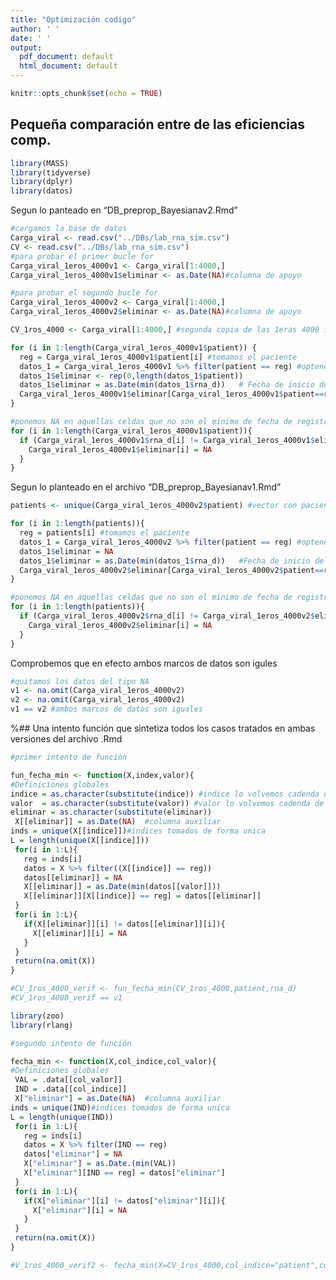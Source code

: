 ```yaml
---
title: "Optimización codigo"
author: ' '
date: ' '
output:
  pdf_document: default
  html_document: default
---
```


```r
knitr::opts_chunk$set(echo = TRUE)
```
## Pequeña comparación entre de las eficiencias comp. 

```r
library(MASS)
library(tidyverse)
library(dplyr)
library(datos)
```

Segun lo panteado en "DB_preprop_Bayesianav2.Rmd"
```r
#cargamos la base de datos
Carga_viral <- read.csv("../DBs/lab_rna_sim.csv")
CV <- read.csv("../DBs/lab_rna_sim.csv")
#para probar el primer bucle for 
Carga_viral_1eros_4000v1 <- Carga_viral[1:4000,]
Carga_viral_1eros_4000v1$eliminar <- as.Date(NA)#columna de apoyo

#para probar el segundo bucle for 
Carga_viral_1eros_4000v2 <- Carga_viral[1:4000,]
Carga_viral_1eros_4000v2$eliminar <- as.Date(NA)#columna de apoyo

CV_1ros_4000 <- Carga_viral[1:4000,] #segunda copia de las 1eras 4000 filas 

```

```r
for (i in 1:length(Carga_viral_1eros_4000v1$patient)) {
  reg = Carga_viral_1eros_4000v1$patient[i] #tomamos el paciente
  datos_1 = Carga_viral_1eros_4000v1 %>% filter(patient == reg) #optenemos toda la info del paciente
  datos_1$eliminar <- rep(0,length(datos_1$patient))
  datos_1$eliminar = as.Date(min(datos_1$rna_d))   # Fecha de inicio del paciente que cumple las condiciones
  Carga_viral_1eros_4000v1$eliminar[Carga_viral_1eros_4000v1$patient==reg] = datos_1$eliminar # para cada paciente hacemos coincidir una columna de minimos reptidos (los valores en datos_1$eliminar ) con los renglones de carga_viral$eliminar en los  #aparezca el paciente escogido.                      
}

```

```r
#ponemos NA en aquellas celdas que no son el minimo de fecha de registro de rna_d 
for (i in 1:length(Carga_viral_1eros_4000v1$patient)){ 
  if (Carga_viral_1eros_4000v1$rna_d[i] != Carga_viral_1eros_4000v1$eliminar[i]) {
    Carga_viral_1eros_4000v1$eliminar[i] = NA
  }
}
```

Segun lo planteado en el archivo "DB_preprop_Bayesianav1.Rmd"
```r
patients <- unique(Carga_viral_1eros_4000v2$patient) #vector con pacientes únicos 

for (i in 1:length(patients)){
  reg = patients[i] #tomamos el paciente
  datos_1 = Carga_viral_1eros_4000v2 %>% filter(patient == reg) #optenemos toda la info del paciente
  datos_1$eliminar = NA
  datos_1$eliminar = as.Date(min(datos_1$rna_d))   #Fecha de inicio del paciente que cumple las condiciones
  Carga_viral_1eros_4000v2$eliminar[Carga_viral_1eros_4000v2$patient==reg] = datos_1$eliminar # para cada paciente hacemos coincidir una columna de minimos reptidos (los valores en datos_1$eliminar ) con los renglones de carga_viral$eliminar en los  #aparezca el paciente escogido.                      
}
```

```r
#ponemos NA en aquellas celdas que no son el mínimo de fecha de registro de rna_d 
for (i in 1:length(patients)){ 
  if (Carga_viral_1eros_4000v2$rna_d[i] != Carga_viral_1eros_4000v2$eliminar[i]) {
    Carga_viral_1eros_4000v2$eliminar[i] = NA
  }
}
```

Comprobemos que en efecto ambos marcos de datos son igules 

```r
#quitamos los datos del tipo NA
v1 <- na.omit(Carga_viral_1eros_4000v2) 
v2 <- na.omit(Carga_viral_1eros_4000v2)
v1 == v2 #ambos marcos de datos son iguales 
```
%## Una intento función que sintetiza todos los casos tratados en ambas versiones del archivo .Rmd 

```r
#primer intento de función

fun_fecha_min <- function(X,index,valor){
#Definiciones globales
indice = as.character(substitute(indice)) #indice lo volvemos cadenda de carac 
valor  = as.character(substitute(valor)) #valor lo volvemos cadenda de carac
eliminar = as.character(substitute(eliminar))  
 X[[eliminar]] = as.Date(NA)  #columna auxiliar
inds = unique(X[[indice]])#indices tomados de forma unica 
L = length(unique(X[[indice]]))
 for(i in 1:L){
   reg = inds[i]
   datos = X %>% filter((X[[indice]] == reg))
   datos[[eliminar]] = NA
   X[[eliminar]] = as.Date(min(datos[[valor]]))
   X[[eliminar]][X[[indice]] == reg] = datos[[eliminar]]
 }
 for(i in 1:L){
   if(X[[eliminar]][i] != datos[[eliminar]][i]){
     X[[eliminar]][i] = NA
   }
 }
 return(na.omit(X))
}
```

```r
#CV_1ros_4000_verif <- fun_fecha_min(CV_1ros_4000,patient,rna_d) 
#CV_1ros_4000_verif == v1
```


```r
library(zoo)
library(rlang)

#segundo intento de función 

fecha_min <- function(X,col_indice,col_valor){
#Definiciones globales
 VAL = .data[[col_valor]]
 IND = .data[[col_indice]]
 X["eliminar"] = as.Date(NA)  #columna auxiliar
inds = unique(IND)#indices tomados de forma unica 
L = length(unique(IND))
 for(i in 1:L){
   reg = inds[i]
   datos = X %>% filter(IND == reg)
   datos["eliminar"] = NA 
   X["eliminar"] = as.Date.(min(VAL))
   X["eliminar"][IND == reg] = datos["eliminar"]
 }
 for(i in 1:L){
   if(X["eliminar"][i] != datos["eliminar"][i]){
     X["eliminar"][i] = NA
   }
 }
 return(na.omit(X))
}
```

```r
#V_1ros_4000_verif2 <- fecha_min(X=CV_1ros_4000,col_indice="patient",col_valor="rna_d")
```

